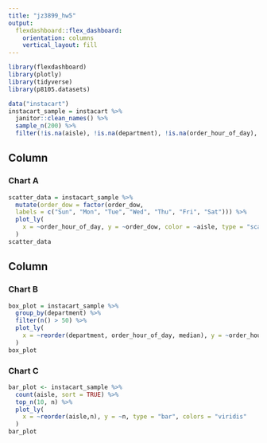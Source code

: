 ```yaml
---
title: "jz3899_hw5"
output: 
  flexdashboard::flex_dashboard:
    orientation: columns
    vertical_layout: fill
---
```


```r
library(flexdashboard)
library(plotly)
library(tidyverse)
library(p8105.datasets)

data("instacart")
instacart_sample = instacart %>%
  janitor::clean_names() %>%
  sample_n(200) %>%
  filter(!is.na(aisle), !is.na(department), !is.na(order_hour_of_day), !is.na(order_dow))
```

Column {data-width=650}
-----------------------------------------------------------------------

### Chart A

```r
scatter_data = instacart_sample %>%
  mutate(order_dow = factor(order_dow,
  labels = c("Sun", "Mon", "Tue", "Wed", "Thu", "Fri", "Sat"))) %>%
  plot_ly(
    x = ~order_hour_of_day, y = ~order_dow, color = ~aisle, type = "scatter", mode = "marker", alpha = 0.5
  )
scatter_data
```

Column {data-width=350}
-----------------------------------------------------------------------

### Chart B

```r
box_plot = instacart_sample %>%
  group_by(department) %>%
  filter(n() > 50) %>%
  plot_ly(
    x = ~reorder(department, order_hour_of_day, median), y = ~order_hour_of_day, type = "box", colors = "viridis"
  )
box_plot
```

### Chart C

```r
bar_plot <- instacart_sample %>%
  count(aisle, sort = TRUE) %>%
  top_n(10, n) %>%
  plot_ly(
    x = ~reorder(aisle,n), y = ~n, type = "bar", colors = "viridis"
  )
bar_plot
```

